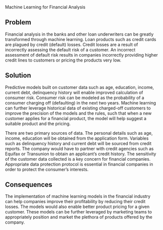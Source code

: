 Machine Learning for Financial Analysis

## Problem 

Financial analysis in the banks and other loan underwriters can be greatly transformed through machine learning. Loan products such as credit cards are plagued by credit (default) losses. Credit losses are a result of incorrectly assessing the default risk of a customer. An incorrect assessment of default risk results in companies incorrectly providing higher credit lines to customers or pricing the products very low.

## Solution

Predictive models built on customer data such as age, education, income, current debt, delinquency history will enable improved calculation of consumer risk. Consumer risk can be modeled as the probability of a consumer charging off (defaulting) in the next two years. Machine learning can further leverage historical data of existing charged-off customers to improve the precision of the models and the rules, such that when a new customer applies for a financial product, the model will help suggest a suitable product and the pricing.

There are two primary sources of data. The personal details such as age, income, education will be obtained from the application form. Variables such as delinquency history and current debt will be sourced from credit reports. The company would have to partner with credit agencies such as Equifax or Transunion to obtain an applicant’s credit history. The sensitivity of the customer data collected is a key concern for financial companies. Appropriate data protection protocol is essential in financial companies in order to protect the consumer’s interests.

## Consequences

The implementation of machine learning models in the financial industry can help companies improve their profitability by reducing their credit losses. The models would also enable better product pricing for a given customer. These models can be further leveraged by marketing teams to appropriately position and market the plethora of products offered by the company.
